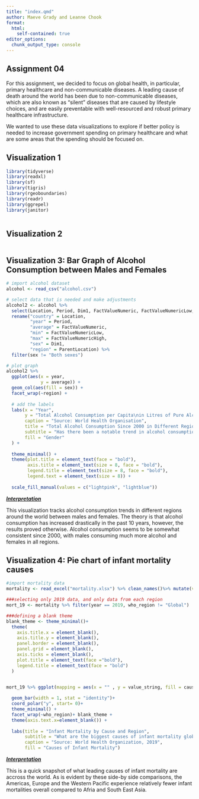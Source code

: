 ```yaml
---
title: "index.qmd"
author: Maeve Grady and Leanne Chook
format: 
  html:
    self-contained: true
editor_options: 
  chunk_output_type: console
---
```


\vspace{0.1in}

## Assignment 04

For this assignment, we decided to focus on global health, in particular, primary healthcare and non-communicable diseases. A leading cause of death around the world has been due to non-communicable diseases, which are also known as "silent" diseases that are caused by lifestyle choices, and are easily preventable with well-resourced and robust primary healthcare infrastructure.

We wanted to use these data visualizations to explore if better policy is needed to increase government spending on primary healthcare and what are some areas that the spending should be focused on.

## Visualization 1

```r
library(tidyverse)
library(readxl)
library(sf)
library(tigris)
library(rgeoboundaries)
library(readr)
library(ggrepel)
library(janitor)



```

\newpage

## Visualization 2

```r

```

\newpage

## Visualization 3: Bar Graph of Alcohol Consumption between Males and Females

```r

# import alcohol dataset
alcohol <- read_csv("alcohol.csv")

# select data that is needed and make adjustments 
alcohol2 <- alcohol %>%
  select(Location, Period, Dim1, FactValueNumeric, FactValueNumericLow, FactValueNumericHigh, ParentLocation) %>%
  rename("country" = Location,
         "year" = Period, 
         "average" = FactValueNumeric, 
         "min" = FactValueNumericLow,
         "max" = FactValueNumericHigh,
         "sex" = Dim1,
         "region" = ParentLocation) %>%
  filter(sex != "Both sexes")

# plot graph
alcohol2 %>%
  ggplot(aes(x = year,
             y = average)) +
  geom_col(aes(fill = sex)) +
  facet_wrap(~region) +
  
  # add the labels
  labs(x = "Year",
       y = "Total Alcohol Consumption per Capita\nin Litres of Pure Alcohol",
       caption = "Source: World Health Organisation", 
       title = "Total Alcohol Consumption Since 2000 in Different Regions", 
       subtitle = "Has there been a notable trend in alcohol consumption over the years?", 
       fill = "Gender"
  ) + 
  
  theme_minimal() +
  theme(plot.title = element_text(face = "bold"),
        axis.title = element_text(size = 8, face = "bold"),
        legend.title = element_text(size = 8, face = "bold"),
        legend.text = element_text(size = 8)) +
  
  scale_fill_manual(values = c("lightpink", "lightblue"))


```

[***Interpretation***]{.underline}

This visualization tracks alcohol consumption trends in different regions around the world between males and females. The theory is that alcohol consumption has increased drastically in the past 10 years, however, the results proved otherwise. Alcohol consumption seems to be somewhat consistent since 2000, with males consuming much more alcohol and females in all regions.

\newpage

## Visualization 4: Pie chart of infant mortality causes

```r
#import mortality data
mortality <- read_excel("mortality.xlsx") %>% clean_names()%>% mutate(value_string = as.numeric(value_string))

###selecting only 2019 data, and only data from each region
mort_19 <- mortality %>% filter(year == 2019, who_region != "Global")

###defining a blank theme
blank_theme <- theme_minimal()+
  theme(
    axis.title.x = element_blank(),
    axis.title.y = element_blank(),
    panel.border = element_blank(),
    panel.grid = element_blank(),
    axis.ticks = element_blank(),
    plot.title = element_text(face ="bold"), 
    legend.title = element_text(face = "bold")
  )


mort_19 %>% ggplot(mapping = aes(x = "" , y = value_string, fill = cause)) +
  
  geom_bar(width = 1, stat = "identity")+
  coord_polar("y", start= 0)+
  theme_minimal() +
  facet_wrap(~who_region)+ blank_theme +
  theme(axis.text.x=element_blank()) +
  
  labs(title = "Infant Mortality by Cause and Region", 
       subtitle = "What are the biggest causes of infant mortality globally?",
       caption = "Source: World Health Organization, 2019", 
       fill = "Causes of Infant Mortality")


```

[***Interpretation***]{.underline}

This is a quick snapshot of what leading causes of infant mortality are accross the world. As is evident by these side-by side comparisons, the Americas, Europe and the Western Pacific experience relatively fewer infant mortalities overall compared to Afria and South East Asia.

